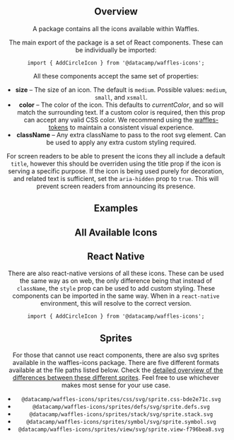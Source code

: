 


<Header
  pageTitle="Icons"
  overview="Icons are used to visually communicate core parts of the product, available actions, and common interaction patterns that are available."
/>

<Section>

## Overview

A package contains all the icons available within Waffles.

The main export of the package is a set of React components. These can be individually be imported:

```
import { AddCircleIcon } from '@datacamp/waffles-icons';
```

All these components accept the same set of properties:

- **size** – The size of an icon. The default is `medium`. Possible values: `medium`, `small`, and `xsmall`.
- **color** – The color of the icon. This defaults to _currentColor_, and so will match the surrounding text. If a custom color is required, then this prop can accept any valid CSS color. We recommend using the [waffles-tokens](/components/tokens) to maintain a consistent visual experience.
- **className** – Any extra className to pass to the root svg element. Can be used to apply any extra custom styling required.

For screen readers to be able to present the icons they all include a default `title`, however this should be overriden using the title prop if the icon is serving a specific purpose. If the icon is being used purely for decoration, and related text is sufficient, set the `aria-hidden` prop to `true`. This will prevent screen readers from announcing its presence.

</Section>

<Section>

## Examples

<Example title="Regular" path="icons/regular">
  <Regular />
</Example>

<Example title="Customized" path="icons/customized">
  <Customized />
</Example>

</Section>

<Section>

## All Available Icons

<AllIconsGrid />

</Section>

<Section>

## React Native

There are also react-native versions of all these icons. These can be used the same way as on web, the only difference being that instead of `className`, the `style` prop can be used to add custom styling. These components can be imported in the same way. When in a `react-native` environment, this will resolve to the correct version.

```
import { AddCircleIcon } from '@datacamp/waffles-icons';
```

</Section>

<Section>

## Sprites

For those that cannot use react components, there are also svg sprites available in the waffles-icons package. There are five different formats available at the file paths listed below. Check the [detailed overview of the differences between these different sprites](https://github.com/svg-sprite/svg-sprite/blob/HEAD/docs/configuration.md#output-modes). Feel free to use whichever makes most sense for your use case.

- `@datacamp/waffles-icons/sprites/css/svg/sprite.css-bde2e71c.svg`
- `@datacamp/waffles-icons/sprites/defs/svg/sprite.defs.svg`
- `@datacamp/waffles-icons/sprites/stack/svg/sprite.stack.svg`
- `@datacamp/waffles-icons/sprites/symbol/svg/sprite.symbol.svg`
- `@datacamp/waffles-icons/sprites/view/svg/sprite.view-f796bea8.svg`

</Section>
